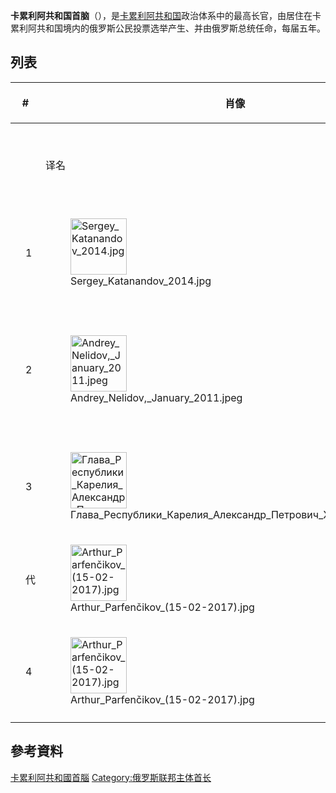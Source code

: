 {{Infobox political post
|post            = 首脑
|body            = 卡累利阿共和国
|insignia        = Standard of the Head of the Republic of Karelia.svg
|insigniasize    = 125px
|insigniacaption = 卡累利阿共和国首脑旗帜
|department      =
|image           = Arthur Parfenčikov (15-02-2017).jpg
|imagesize       = 
|alt             = 
|incumbent       = {{link-en|阿图尔·奥列戈维奇·帕尔芬奇科夫|Arthur Parfenchikov|阿图尔·帕尔芬奇科夫}}
|incumbentsince  = 2017年9月25日
|residence       = 俄罗斯[[卡累利阿共和国|卡累利阿共和国]][[彼得罗扎沃茨克|彼得罗扎沃茨克]]列宁大道19号
|nominator       = 
|nominatorpost   =
|appointer       = [[直接選舉|直接選舉]]
|appointerpost   = 
|termlength      = 5年
|inaugural       = {{link-en|谢尔盖·列昂尼多维奇·卡塔南多夫|Sergey Katanandov|谢尔盖·卡塔南多夫}}
|formation       = 1998年6月1日
|last            =
|abolished       =
|succession      = 
|website         =http://www.gov.karelia.ru 
}}
'''卡累利阿共和国首脑'''（{{lang-ru|Глава Республики Карелия}}），是[[卡累利阿共和国|卡累利阿共和国]]政治体系中的最高长官，由居住在卡累利阿共和国境内的俄罗斯公民投票选举产生、并由俄罗斯总统任命，每届五年。

== 列表 ==
{| class="wikitable" style="margin-bottom: 10px;"
|-
! colspan="2" width=30|#
! rowspan="2"|肖像 
! colspan="2"|姓名
! colspan="2"|任期
! rowspan="2"|政党
|-
!
!
! 译名
! 俄语原文
! 就职 
! 离职 
|-
| style="background:{{Party meta/color/無黨籍}};"|
| rowspan=2| 1
| rowspan=2| [[File:Sergey_Katanandov_2014.jpg|90px]]
| rowspan=2| {{link-en|谢尔盖·列昂尼多维奇·卡塔南多夫|Sergey Katanandov|谢尔盖·卡塔南多夫}}
| rowspan=2| {{lang|ru|Сергей Катанандов}}
| rowspan=2| 2002年5月12日
| rowspan=2| 2010年6月30日
| [[無黨籍|無黨籍]] 
|-
| style="background:{{Party meta/color/統一俄羅斯黨}};"|
| [[統一俄羅斯|統一俄羅斯]] 
|-
| style="background:{{Party meta/color/統一俄羅斯黨}};"|
| 2
| [[File:Andrey_Nelidov,_January_2011.jpeg|90px]]
| [[安德烈·维塔利耶维奇·涅利多夫|安德烈·涅利多夫]]
| {{lang|ru|Андрей Нелидов}}
| 2010年7月21日
| 2012年5月22日
| 统一俄罗斯
|-
| style="background:{{Party meta/color/統一俄羅斯黨}};"|
| 3
| [[File:Глава_Республики_Карелия_Александр_Петрович_Худилайнен.jpg|90px]]
| {{link-en|亚历山大·彼德罗维奇·胡季莱年|Aleksandr Hudilainen|亚历山大·胡季莱年}}
| {{lang|ru|Александр Худилайнен}}
| 2012年5月24日
| 2017年2月15日
| 统一俄罗斯
|- bgcolor="#E6E6AA" 
| style="background:{{Party meta/color/無黨籍}};"|
| 代
| [[File:Arthur_Parfenčikov_(15-02-2017).jpg|90px]]
| {{link-en|阿图尔·奥列戈维奇·帕尔芬奇科夫|Arthur Parfenchikov|阿图尔·帕尔芬奇科夫}}
| {{lang|ru|Артур Парфенчиков}}
| 2017年2月15日
| 2017年9月25日
| [[無黨籍|無黨籍]]
|-
| style="background:{{Party meta/color/無黨籍}};"|
| 4
| [[File:Arthur_Parfenčikov_(15-02-2017).jpg|90px]]
| {{link-en|阿图尔·奥列戈维奇·帕尔芬奇科夫|Arthur Parfenchikov|阿图尔·帕尔芬奇科夫}}
| {{lang|ru|Артур Парфенчиков}}
| 2017年9月25日
| ''現任''
| [[無黨籍|無黨籍]]
|-
|}

== 參考資料 ==
{{reflist}}

{{俄罗斯联邦主体首长}}
{{卡累利阿共和国首脑}}
[[Category:卡累利阿共和國首腦|]]
[[Category:俄罗斯联邦主体首长|Category:俄罗斯联邦主体首长]]